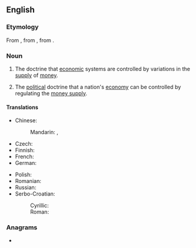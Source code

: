 ==English==
{{wikipedia}}

===Etymology===
From {{af|en|monetary|-ism}}, from {{der|en|la|monētārius}}, from {{m|la|monēta}}.

===Noun===
{{en-noun|~}}

# {{lb|en|economics}} The doctrine that [[economic]] systems are controlled by variations in the [[supply]] of [[money]].
# {{lb|en|economics}} The [[political]] doctrine that a nation's [[economy]] can be controlled by regulating the [[money supply]].

====Translations====
{{trans-top}}
* Chinese:
*: Mandarin: {{t+|cmn|貨幣主義}}, {{t+|cmn|货币主义|tr=huòbìzhǔyì}}
* Czech: {{t|cs|monetarismus|m}}
* Finnish: {{t|fi|monetarismi}}
* French: {{t+|fr|monétarisme|m}}
* German: {{t|de|Monetarismus|m}}
{{trans-mid}}
* Polish: {{t|pl|monetaryzm|m}}
* Romanian: {{t|ro|monetarism|n}}
* Russian: {{t+|ru|монетаризм|m}}
* Serbo-Croatian:
*: Cyrillic: {{t|sh|монетарѝзам|m}}
*: Roman: {{t+|sh|monetarìzam|m}}
{{trans-bottom}}

===Anagrams===
* {{anagrams|en|a=aeimmnorst|marmotines}}